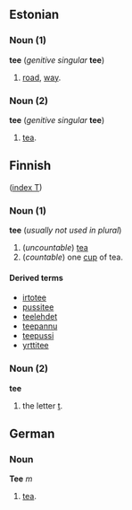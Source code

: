 ==Estonian==

===Noun (1)===
'''tee''' (''genitive singular'' '''tee''')

# [[road]], [[way]].

===Noun (2)===
'''tee''' (''genitive singular'' '''tee''')

# [[tea]].

==Finnish==
([[Wiktionary:Finnish_index_t|index T]])

===Noun (1)===
'''tee''' (''usually not used in plural'')

# (''uncountable'') [[tea]]
# (''countable'') one [[cup]] of tea.

====Derived terms====
*[[irtotee]]
*[[pussitee]]
*[[teelehdet]]
*[[teepannu]]
*[[teepussi]]
*[[yrttitee]]

===Noun (2)===
'''tee'''

# the letter [[t]].

==German==

===Noun===
'''Tee''' ''m''

# [[tea]].